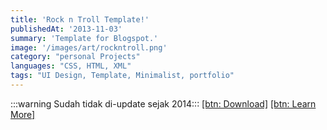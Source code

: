 ```yaml
---
title: 'Rock n Troll Template!'
publishedAt: '2013-11-03'
summary: 'Template for Blogspot.'
image: '/images/art/rockntroll.png'
category: "personal Projects"
languages: "CSS, HTML, XML"
tags: "UI Design, Template, Minimalist, portfolio"
---
```


:::warning Sudah tidak di-update sejak 2014:::
[[btn: Download]](https://mega.co.nz/#!6gBVXLbJ!SVp71zJaa9VDeA0o9DOv8yAwdJt0NBPPTWcboupxUoI#color=blue#size=md) [[btn: Learn More]](https://www.behance.net/gallery/11884917/Rock-andTroll#color=outline#size=md)
